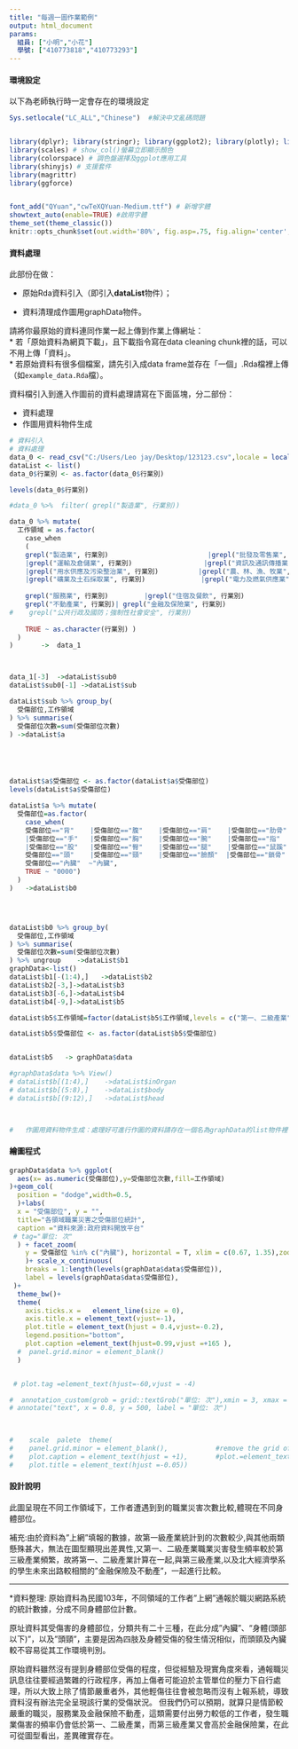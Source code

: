 ```yaml
---
title: "每週一圖作業範例"
output: html_document
params:
  組員: ["小明","小花"]  
  學號: ["410773818","410773293"]
---
```


#### 環境設定

以下為老師執行時一定會存在的環境設定
```r
Sys.setlocale("LC_ALL","Chinese")  #解決中文亂碼問題


library(dplyr); library(stringr); library(ggplot2); library(plotly); library(lubridate); library(readr); library(tidyr); library(showtext);library(ggthemes);library(tidyselect); library(grDevices) # 不同顏色模型代碼的呈現及轉換
library(scales) # show_col()螢幕立即顯示顏色
library(colorspace) # 調色盤選擇及ggplot應用工具
library(shinyjs) # 支援套件
library(magrittr)
library(ggforce)


font_add("QYuan","cwTeXQYuan-Medium.ttf") # 新增字體
showtext_auto(enable=TRUE) #啟用字體
theme_set(theme_classic())
knitr::opts_chunk$set(out.width='80%', fig.asp=.75, fig.align='center', fig.showtext=T)
```

#### 資料處理

此部份在做：

  * 原始Rda資料引入（即引入**dataList**物件）；
  
  * 資料清理成作圖用graphData物件。

請將你最原始的資料連同作業一起上傳到作業上傳網址：  
  * 若「原始資料為網頁下載」，且下載指令寫在data cleaning chunk裡的話，可以不用上傳「資料」。  
  * 若原始資料有很多個檔案，請先引入成data frame並存在「一個」.Rda檔裡上傳（如`example_data.Rda`檔）。  

資料檔引入到進入作圖前的資料處理請寫在下面區塊，分二部份：

  * 資料處理  
  * 作圖用資料物件生成
  
```r
# 資料引入
# 資料處理  
data_0 <- read_csv("C:/Users/Leo jay/Desktop/123123.csv",locale = locale(encoding = "BIG5"))
dataList <- list()
data_0$行業別 <- as.factor(data_0$行業別)

levels(data_0$行業別)

#data_0 %>%  filter( grepl("製造業", 行業別)) 

data_0 %>% mutate(
  工作領域 = as.factor(
    case_when
    (
    grepl("製造業", 行業別)                         |grepl("批發及零售業", 行業別)          |grepl("產業用機械設備維修及安裝業", 行業別) 
    |grepl("運輸及倉儲業", 行業別)                  |grepl("資訊及通訊傳播業", 行業別)      |grepl("營造業", 行業別)      
    |grepl("用水供應及污染整治業", 行業別)          |grepl("農、林、漁、牧業", 行業別)      |grepl("印刷及資料儲存媒體複製業", 行業別) 
    |grepl("礦業及土石採取業", 行業別)              |grepl("電力及燃氣供應業", 行業別)      |grepl("紡織業", 行業別) ~"第一、二級產業",
      
    grepl("服務業", 行業別)         |grepl("住宿及餐飲", 行業別)                             ~ "第三級產業",
    grepl("不動產業", 行業別)| grepl("金融及保險業", 行業別)                                ~ "金融保險及不動產"    ,
#    grepl("公共行政及國防；強制性社會安全", 行業別)                                         ~ "公共行政及軍警",  
    
    TRUE ~ as.character(行業別) )
  )
)       ->  data_1



data_1[-3]  ->dataList$sub0  
dataList$sub0[-1] ->dataList$sub

dataList$sub %>% group_by(
  受傷部位,工作領域
) %>% summarise(
  受傷部位次數=sum(受傷部位次數)
) ->dataList$a





dataList$a$受傷部位 <- as.factor(dataList$a$受傷部位)
levels(dataList$a$受傷部位)

dataList$a %>% mutate(
  受傷部位=as.factor(
    case_when(
    受傷部位=="背"    |受傷部位=="腹"    |受傷部位=="肩"    |受傷部位=="肋骨"  |受傷部位=="前膊"  |受傷部位=="上膊"
    |受傷部位=="手"   |受傷部位=="胸"    |受傷部位=="腕"    |受傷部位=="指"    |受傷部位=="肘"    |受傷部位=="足"  
    |受傷部位=="股"   |受傷部位=="臀"    |受傷部位=="腿"    |受傷部位=="鼠蹊"       ~"身體(頭部以下)",
    受傷部位=="頭"    |受傷部位=="頸"    |受傷部位=="臉顏"  |受傷部位=="鎖骨"       ~"頭頸",
    受傷部位=="內臟"  ~"內臟",
    TRUE ~ "0000")
  )
)   ->dataList$b0




dataList$b0 %>% group_by(
  受傷部位,工作領域
) %>% summarise(
  受傷部位次數=sum(受傷部位次數)
) %>% ungroup    ->dataList$b1
graphData<-list()
dataList$b1[-(1:4),]   ->dataList$b2
dataList$b2[-3,]->dataList$b3
dataList$b3[-6,]->dataList$b4
dataList$b4[-9,]->dataList$b5

dataList$b5$工作領域=factor(dataList$b5$工作領域,levels = c("第一、二級產業","第三級產業","金融保險及不動產"))

dataList$b5$受傷部位 <- as.factor(dataList$b5$受傷部位)


dataList$b5   -> graphData$data

#graphData$data %>% View()
# dataList$b[(1:4),]    ->dataList$inOrgan
# dataList$b[(5:8),]    ->dataList$body
# dataList$b[(9:12),]   ->dataList$head 



#   作圖用資料物件生成：處理好可進行作圖的資料請存在一個名為graphData的list物件裡

```


#### 繪圖程式

```r
graphData$data %>% ggplot(
  aes(x= as.numeric(受傷部位),y=受傷部位次數,fill=工作領域)
)+geom_col(
  position = "dodge",width=0.5,
  )+labs(
  x = "受傷部位", y = "",
  title="各領域職業災害之受傷部位統計",
  caption ="資料來源:政府資料開放平台" 
 # tag="單位: 次"
  ) + facet_zoom(
    y = 受傷部位 %in% c("內臟"), horizontal = T, xlim = c(0.67, 1.35),zoom.size=0.4,show.area = T
    )+ scale_x_continuous(
    breaks = 1:length(levels(graphData$data$受傷部位)),
    label = levels(graphData$data$受傷部位),
 )+
  theme_bw()+
  theme(
    axis.ticks.x =   element_line(size = 0),
    axis.title.x = element_text(vjust=-1),
    plot.title = element_text(hjust = 0.4,vjust=-0.2),
    legend.position="bottom",
    plot.caption =element_text(hjust=0.99,vjust =+165 ),
  #  panel.grid.minor = element_blank()
  )


 # plot.tag =element_text(hjust=-60,vjust = -4)

#  annotation_custom(grob = grid::textGrob("單位: 次"),xmin = 3, xmax = 3, ymin = 5200, ymax = 5200)
# annotate("text", x = 0.8, y = 500, label = "單位: 次")
  


#    scale  palete  theme(
#    panel.grid.minor = element_blank(),            #remove the grid of legend
#    plot.caption = element_text(hjust = +1),       #plot.=element_text(.just=)   移動位子   
#    plot.title = element_text(hjust =-0.05))

```


#### 設計說明
此圖呈現在不同工作領域下，工作者遭遇到到的職業災害次數比較,體現在不同身體部位。

補充:由於資料為"上網"填報的數據，故第一級產業統計到的次數較少,與其他兩類懸殊甚大，無法在圖型顯現出差異性,又第一、二級產業職業災害發生頻率較於第三級產業頻繁，故將第一、二級產業計算在一起,與第三級產業,以及北大經濟學系的學生未來出路較相關的"金融保險及不動產"，一起進行比較。

*** 
*資料整理:
原始資料為民國103年，不同領域的工作者"上網"通報於職災網路系統的統計數據，分成不同身體部位計數。

原址資料其受傷害的身體部位，分類共有二十三種，在此分成"內臟"、"身體(頭部以下)"，以及"頭頸"，主要是因為四肢及身體受傷的發生情況相似，而頭頸及內臟較不容易從其工作環境判別。

原始資料雖然沒有提到身體部位受傷的程度，但從經驗及現實角度來看，通報職災訊息往往要經過繁雜的行政程序，再加上傷者可能迫於主管單位的壓力下自行處理，所以大致上除了情節嚴重者外，其他輕傷往往會被忽略而沒有上報系統，導致資料沒有辦法完全呈現該行業的受傷狀況。
但我們仍可以預期，就算只是情節較嚴重的職災，服務業及金融保險不動產，這類需要付出勞力較低的工作者，發生職業傷害的頻率仍會低於第一、二級產業，而第三級產業又會高於金融保險業，在此可從圖型看出，差異確實存在。









